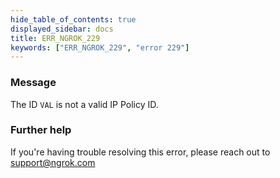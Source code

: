 ```yaml
---
hide_table_of_contents: true
displayed_sidebar: docs
title: ERR_NGROK_229
keywords: ["ERR_NGROK_229", "error 229"]
---
```


### Message

The ID `VAL` is not a valid IP Policy ID.

### Further help

If you're having trouble resolving this error, please reach out to [support@ngrok.com](mailto:support@ngrok.com?subject=Help%20with%20ERR_NGROK_229)
